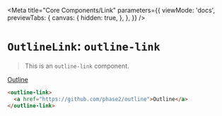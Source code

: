
<Meta
  title="Core Components/Link"
  parameters={{
    viewMode: 'docs',
    previewTabs: {
      canvas: {
        hidden: true,
      },
    },
  }}
/>

# `OutlineLink`: `outline-link`

> This is an `outline-link` component. 

<outline-link><a href="https://github.com/phase2/outline" class="sb-unstyled">Outline</a></outline-link>

```html
<outline-link>
  <a href="https://github.com/phase2/outline">Outline</a>
</outline-link>
```
